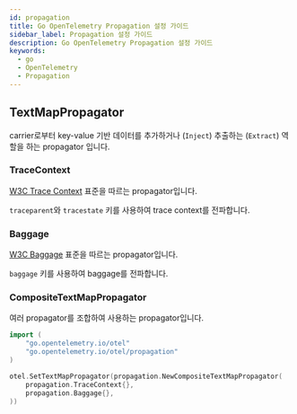 ```yaml
---
id: propagation
title: Go OpenTelemetry Propagation 설정 가이드
sidebar_label: Propagation 설정 가이드
description: Go OpenTelemetry Propagation 설정 가이드
keywords:
  - go
  - OpenTelemetry
  - Propagation
---
```


## TextMapPropagator

carrier로부터 key-value 기반 데이터를 추가하거나 (`Inject`) 추출하는 (`Extract`) 역할을 하는 propagator 입니다.

### TraceContext

[W3C Trace Context](https://www.w3.org/TR/trace-context/) 표준을 따르는 propagator입니다.

`traceparent`와 `tracestate` 키를 사용하여 trace context를 전파합니다.

### Baggage

[W3C Baggage](https://www.w3.org/TR/baggage/) 표준을 따르는 propagator입니다.

`baggage` 키를 사용하여 baggage를 전파합니다.

### CompositeTextMapPropagator

여러 propagator를 조합하여 사용하는 propagator입니다.

```go
import (
	"go.opentelemetry.io/otel"
	"go.opentelemetry.io/otel/propagation"
)

otel.SetTextMapPropagator(propagation.NewCompositeTextMapPropagator(
	propagation.TraceContext{},
	propagation.Baggage{},
))
```
